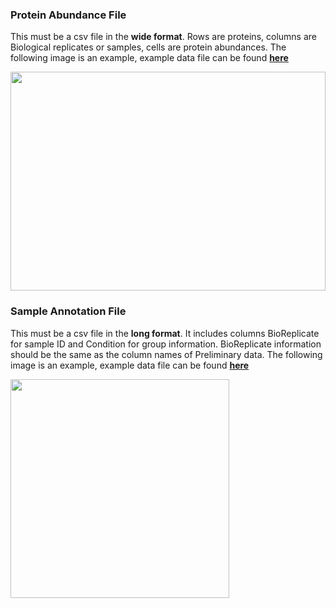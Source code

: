 <div class = "row">
<div class = "col-md-6">
<h3>Protein Abundance File</h3>
<p>This must be a csv file in the <b>wide format</b>. Rows are proteins, columns are 
    Biological replicates or samples, cells are protein  abundances. The following
    image is an example, example data file can be found <a href = "https://github.com/Vitek-Lab/MSstatsSampleSize-Shiny/blob/master/OV_SRM_train.csv " target="_blank"><b>here</b></a>
    </p>
<img src = ab.PNG width = "100%" height = "350">  

</div>

<div class = "col-md-6">
<h3>Sample Annotation File</h3>
<p> This must be a csv file in the <b>long format</b>. It includes columns BioReplicate
    for sample ID and Condition for group information. BioReplicate information
    should be the same as the column names of Preliminary data. The following
    image is an example, example data file can be found <a href = "https://github.com/Vitek-Lab/MSstatsSampleSize-Shiny/blob/master/OV_SRM_train_annotation.csv" target="_blank"><b>here</b></a>
    </p>
<img src = an.PNG  height = "350">
</div>
</div>